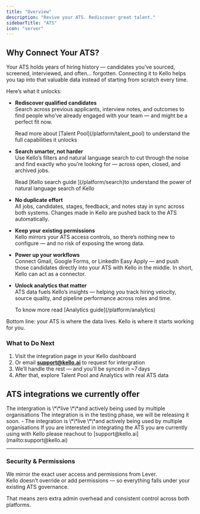 ```yaml
---
title: "Overview"
description: "Revive your ATS. Rediscover great talent."
sidebarTitle: "ATS"
icon: "server"
---
```


## Why Connect Your ATS?

Your ATS holds years of hiring history — candidates you’ve sourced, screened, interviewed, and often... forgotten. Connecting it to Kello helps you tap into that valuable data instead of starting from scratch every time.

Here’s what it unlocks:

- **Rediscover qualified candidates**\
  Search across previous applicants, interview notes, and outcomes to find people who’ve already engaged with your team — and might be a perfect fit now.

  <Info>
    Read more about [Talent Pool](/platform/talent_pool) to understand the full capabilities it unlocks
  </Info>
- **Search smarter, not harder**\
  Use Kello’s filters and natural language search to cut through the noise and find exactly who you’re looking for — across open, closed, and archived jobs.

  <Info>
    Read [Kello search guide ](/platform/search)to understand the power of natural language search of Kello
  </Info>
- **No duplicate effort**\
  All jobs, candidates, stages, feedback, and notes stay in sync across both systems. Changes made in Kello are pushed back to the ATS automatically.
- **Keep your existing permissions**\
  Kello mirrors your ATS access controls, so there’s nothing new to configure — and no risk of exposing the wrong data.
- **Power up your workflows**\
  Connect Gmail, Google Forms, or LinkedIn Easy Apply — and push those candidates directly into your ATS with Kello in the middle. In short, Kello can act as a connector.
- **Unlock analytics that matter**\
  ATS data fuels Kello’s insights — helping you track hiring velocity, source quality, and pipeline performance across roles and time.

  <Info>
    To know more read [Analytics guide](/platform/analytics)
  </Info>

Bottom line: your ATS is where the data lives. Kello is where it starts working for you.

### What to Do Next

1. Visit the integration page in your Kello dashboard
2. Or email [**support@kello.ai**](mailto:support@kello.ai) to request for intergration
3. We’ll handle the rest — and you’ll be synced in ~7 days
4. After that, explore Talent Pool and Analytics with real ATS data

## ATS integrations we currently offer

<CardGroup cols={2}>
  <Card title="Lever ATS" icon="check-double" iconType="regular">
    The intergration is \*\*live \*\*and actively being used by multiple organisations
  </Card>
  <Card title="Greenhouse ATS" icon="check">
    The integration is in the testing phase, we will be releasing it soon.
  </Card>
  <Card title="Freshteams ATS" icon="check-double">
    - The integration is \*\*live \*\*and actively being used by multiple organisations
  </Card>
</CardGroup>

<Tip>
  If you are interested in integrating the ATS you are currently using with Kello please reachout to [support@kello.ai](mailto:support@kello.ai)
</Tip>

---

### Security & Permissions

We mirror the exact user access and permissions from Lever.\
Kello doesn’t override or add permissions — so everything falls under your existing ATS governance.

That means zero extra admin overhead and consistent control across both platforms.